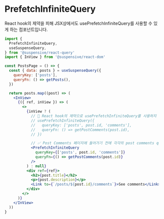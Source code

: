 
# PrefetchInfiniteQuery

React hook의 제약을 피해 JSX상에서도 usePrefetchInfiniteQuery를 사용할 수 있게 하는 컴포넌트입니다.

```jsx /PrefetchInfiniteQuery/
import {
  PrefetchInfiniteQuery,
  useSuspenseQuery,
} from '@suspensive/react-query'
import { InView } from '@suspensive/react-dom'

const PostsPage = () => {
  const { data: posts } = useSuspenseQuery({
    queryKey: ['posts'],
    queryFn: () => getPosts(),
  })

  return posts.map((post) => (
    <InView>
      {({ ref, inView }) => (
        <>
          {inView ? (
            // 🚫 React hook의 제약으로 usePrefetchInfiniteQuery를 사용하지 못합니다
            // usePrefetchInfiniteQuery({
            //   queryKey: ['posts', post.id, 'comments'],
            //   queryFn: () => getPostComments(post.id),
            // })

            // ✅ Post Comments 페이지에 들어가기 전에 각각의 post comments query에 대해 usePrefetchInfiniteQuery를 호출할 수 있습니다.
            <PrefetchInfiniteQuery
              queryKey={['posts', post.id, 'comments']}
              queryFn={() => getPostComments(post.id)}
            />
          ) : null}
          <div ref={ref}>
            <h2>{post.title}</h2>
            <p>{post.description}</p>
            <Link to={`/posts/${post.id}/comments`}>See comments</Link>
          </div>
        </>
      )}
    </InView>
  ))
}
```
